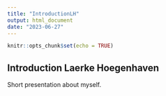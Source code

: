 ```yaml
---
title: "IntroductionLH"
output: html_document
date: "2023-06-27"
---
```


```r
knitr::opts_chunk$set(echo = TRUE)
```

## Introduction Laerke Hoegenhaven


Short presentation about myself. 